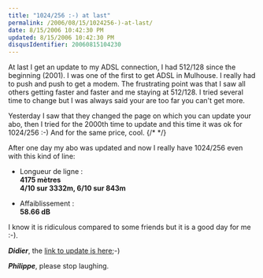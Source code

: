```yaml
---
title: "1024/256 :-) at last"
permalink: /2006/08/15/1024256-)-at-last/
date: 8/15/2006 10:42:30 PM
updated: 8/15/2006 10:42:30 PM
disqusIdentifier: 20060815104230
---
```

At last I get an update to my ADSL connection, I had 512/128 since the beginning (2001). I was one of the first to get ADSL in Mulhouse. I really had to push and push to get a modem. The frustrating point was that I saw all others getting faster and faster and me staying at 512/128. I tried several time to change but I was always said your are too far you can't get more.

Yesterday I saw that they changed the page on which you can update your abo, then I tried for the 2000th time to update and this time it was ok for 1024/256 :-) And for the same price, cool.
{/* <!-- more --> */}

After one day my abo was updated and now I really have 1024/256 even with this kind of line:

* Longueur de ligne :  
**4175 mètres**  
**4/10 sur 3332m, 6/10 sur 843m** 

* Affaiblissement :  
**58.66 dB**

I know it is ridiculous compared to some friends but it is a good day for me :-).

***Didier***, the [link to update is here](http://r.orange.fr/r/Ocompteabonnement?ref=menuMC);-)

***Philippe***, please stop laughing.
